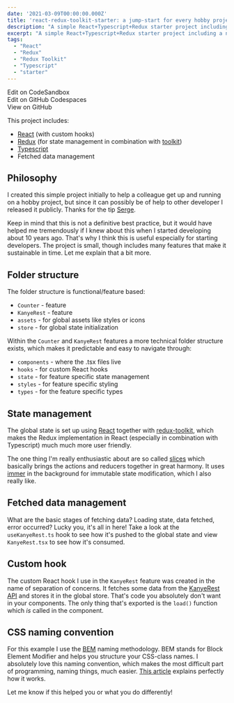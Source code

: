 ```yaml
---
date: '2021-03-09T00:00:00.000Z'
title: 'react-redux-toolkit-starter: a jump-start for every hobby project'
description: "A simple React+Typescript+Redux starter project including a neat folder structure, fetching data and global state management"
excerpt: "A simple React+Typescript+Redux starter project including a neat folder structure, fetching data and global state management..."
tags:
  - "React"
  - "Redux"
  - "Redux Toolkit"
  - "Typescript"
  - "starter"
---
```


<CodesandboxButton to="https://codesandbox.io/s/github/marcveens/react-redux-toolkit-starter" className="mb-2">Edit on CodeSandbox</CodesandboxButton>
<br />
<GithubCodeSpaceButton to="https://marcveens-react-redux-toolkit-starter-q325.github.dev/" className="mb-2">Edit on GitHub Codespaces</GithubCodeSpaceButton>
<br />
<GithubButton to="https://github.com/marcveens/react-redux-toolkit-starter" className="mb-2">View on GitHub</GithubButton>

This project includes:
- <a href="https://reactjs.org/" target="_blank" rel="noopener noreferrer">React</a> (with custom hooks)
- <a href="https://redux.js.org/" target="_blank" rel="noopener noreferrer">Redux</a> (for state management in combination with <a href="https://redux-toolkit.js.org/" target="_blank" rel="noopener noreferrer">toolkit</a>)
- <a href="https://www.typescriptlang.org/" target="_blank" rel="noopener noreferrer">Typescript</a>
- Fetched data management

## Philosophy
I created this simple project initially to help a colleague get up and running on a hobby project, but since it can possibly be of help to other developer I released it publicly. Thanks for the tip <a href="https://github.com/svdoever" target="_blank" rel="noopener noreferrer">Serge</a>.

Keep in mind that this is not a definitive best practice, but it would have helped me tremendously if I knew about this when I started developing about 10 years ago. That's why I think this is useful especially for starting developers. The project is small, though includes many features that make it sustainable in time. Let me explain that a bit more. 

## Folder structure
The folder structure is functional/feature based:
- `Counter` - feature
- `KanyeRest` - feature
- `assets` - for global assets like styles or icons
- `store` - for global state initialization

Within the `Counter` and `KanyeRest` features a more technical folder structure exists, which makes it predictable and easy to navigate through:
- `components` - where the .tsx files live
- `hooks` - for custom React hooks
- `state` - for feature specific state management
- `styles` - for feature specific styling
- `types` - for the feature specific types

## State management
The global state is set up using <a href="https://reactjs.org/" target="_blank" rel="noopener noreferrer">React</a> together with <a href="https://redux-toolkit.js.org/" target="_blank" rel="noopener noreferrer">redux-toolkit</a>, which makes the Redux implementation in React (especially in combination with Typescript) much much more user friendly. 
 
The one thing I'm really enthusiastic about are so called <a href="https://redux-toolkit.js.org/tutorials/quick-start#create-a-redux-state-slice" target="_blank" rel="noopener noreferrer">slices</a> which basically brings the actions and reducers together in great harmony. It uses <a href="https://github.com/immerjs/immer" target="_blank" rel="noopener noreferrer">immer</a> in the background for immutable state modification, which I also really like. 

## Fetched data management
What are the basic stages of fetching data? Loading state, data fetched, error occurred? Lucky you, it's all in here! Take a look at the `useKanyeRest.ts` hook to see how it's pushed to the global state and view `KanyeRest.tsx` to see how it's consumed. 

## Custom hook
The custom React hook I use in the `KanyeRest` feature was created in the name of separation of concerns. It fetches some data from the <a href="https://kanye.rest/" target="_blank" rel="noopener noreferrer">KanyeRest API</a> and stores it in the global store. That's code you absolutely don't want in your components. The only thing that's exported is the `load()` function which _is_ called in the component. 

## CSS naming convention
For this example I use the <a href="http://getbem.com/naming/" target="_blank" rel="noopener noreferrer">BEM</a> naming methodology. BEM stands for Block Element Modifier and helps you structure your CSS-class names. I absolutely love this naming convention, which makes the most difficult part of programming, naming things, much easier. <a href="http://getbem.com/naming/" target="_blank" rel="noopener noreferrer">This article</a> explains perfectly how it works. 

Let me know if this helped you or what you do differently!